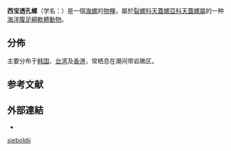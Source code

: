 {{Speciesbox
 | taxon = Diodora sieboldii
 | authority = ({{link-en|Lovell Augustus Reeve|Lovell Augustus Reeve|Reeve}}, 1850)
 | synonyms_ref = 
 | synonyms = 
 | display_parents = 3
}}

'''西宝透孔螺'''（学名：''{{lang|la|Diodora sieboldii}}''）是一個[[海螺|海螺]]的[[物種|物種]]，屬於[[裂螺科|裂螺科]][[天蓋螺亞科|天蓋螺亞科]][[天蓋螺屬|天蓋螺屬]]的一种[[海洋生物|海洋]][[腹足綱|腹足綱]][[軟體動物|軟體動物]]{{r|shell_43|WoRMS_599416}}。

==分佈==
主要分布于[[韩国|韩国]]{{r|shell_43|shelldoc_720090224017}}、[[台湾|台湾]]{{r|shell_43|shelldoc_100072|shelldoc_100368|shelldoc_120090219004_10|shelldoc_320090219045}}及[[香港|香港]]{{r|WoRMS_599416|Christiaens 1980}}，常栖息在潮间带岩礁区{{r|shell_43}}。

==参考文献==
{{reflist|refs=
<ref name="Christiaens 1980">{{cite book
 |last=Christiaens |first=J. |year=1980
 |chapter=The limpets of Hong Kong with descriptions of seven new species and subspecies |pages=Pp. 61-84
 |editor=B. Morton
 |title=Proceedings of the First International Workshop on the Malacofauna of Hong Kong and Southern China }}</ref>
<ref name="shell_43">{{cite web
 |url=http://shell.sinica.edu.tw/chinese/shellbase_detail.php?science_no=43
 |title=国际贝库：西宝透孔螺
 |publisher=台湾贝类资料库
 |access-date=2018-11-08
 |language=zh-hant
 |archive-date=2018-11-09
 |archive-url=https://web.archive.org/web/20181109153127/http://shell.sinica.edu.tw/chinese/shellbase_detail.php?science_no=43
 |dead-url=no
 }}</ref>
<ref name="shelldoc_100072">{{shelldoc_100072}}</ref>
<ref name="shelldoc_100368">{{shelldoc_100368}}</ref>
<ref name="shelldoc_120090219004_10">{{shelldoc_120090219004_10}}</ref>
<ref name="shelldoc_320090219045">{{shelldoc_320090219045}}</ref>
<ref name="shelldoc_720090224017">{{shelldoc_720090224017}}</ref>
<ref name="WoRMS_599416">{{WoRMS |id=599416
 |title=''Diodora sieboldii'' Reeve, 1850 |db=MolluscaBase
 |last=Rosenberg |first=Gary }}</ref>
}}

==外部連結==
{{commonscat|Diodora sieboldii}}
*{{Wikispecies-inline|Diodora sieboldii}}
{{Taxonbar|from=Q5279159}}
[[Category:天蓋螺屬|sieboldii]]
{{Mollusc-stub}}